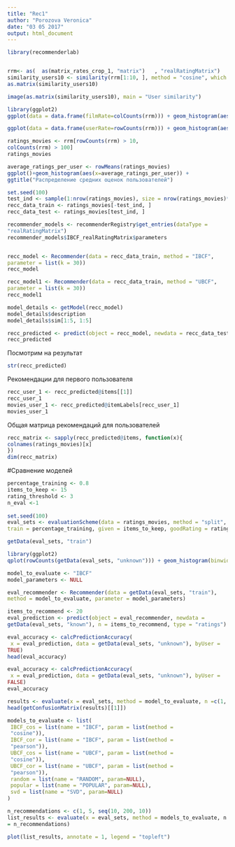 ```yaml
---
title: "Rec1"
author: "Porozova Veronica"
date: "03 05 2017"
output: html_document
---
```


```r
library(recommenderlab)


rrm<- as(  as(matrix_rates_crop_1, "matrix")   , "realRatingMatrix")
similarity_users10 <- similarity(rrm[1:10, ], method = "cosine", which = "users")
as.matrix(similarity_users10)

image(as.matrix(similarity_users10), main = "User similarity")

library(ggplot2)
ggplot(data = data.frame(filmRate=colCounts(rrm))) + geom_histogram(aes(x=filmRate))

ggplot(data = data.frame(userRate=rowCounts(rrm))) + geom_histogram(aes(x=userRate))

ratings_movies <- rrm[rowCounts(rrm) > 10,
colCounts(rrm) > 100] 
ratings_movies

average_ratings_per_user <- rowMeans(ratings_movies)
ggplot()+geom_histogram(aes(x=average_ratings_per_user)) +
ggtitle("Распределение средних оценок пользователей")

set.seed(100)
test_ind <- sample(1:nrow(ratings_movies), size = nrow(ratings_movies)*0.2)
recc_data_train <- ratings_movies[-test_ind, ]
recc_data_test <- ratings_movies[test_ind, ]

recommender_models <- recommenderRegistry$get_entries(dataType =
"realRatingMatrix")
recommender_models$IBCF_realRatingMatrix$parameters


recc_model <- Recommender(data = recc_data_train, method = "IBCF",
parameter = list(k = 30))
recc_model

recc_model1 <- Recommender(data = recc_data_train, method = "UBCF",
parameter = list(k = 30))
recc_model1

model_details <- getModel(recc_model)
model_details$description
model_details$sim[1:5, 1:5]

```



```r
recc_predicted <- predict(object = recc_model, newdata = recc_data_test, n = 6)
recc_predicted
```

Посмотрим на результат
```r
str(recc_predicted)
```


Рекомендации для первого пользователя
```r
recc_user_1 <- recc_predicted@items[[1]]
recc_user_1
movies_user_1 <- recc_predicted@itemLabels[recc_user_1]
movies_user_1
```

Общая матрица рекомендаций для пользователей
```r
recc_matrix <- sapply(recc_predicted@items, function(x){
colnames(ratings_movies)[x]
})
dim(recc_matrix)
```


#Сравнение моделей


```r
percentage_training <- 0.8
items_to_keep <- 15
rating_threshold <- 3
n_eval <-1
  
set.seed(100)
eval_sets <- evaluationScheme(data = ratings_movies, method = "split",
train = percentage_training, given = items_to_keep, goodRating = rating_threshold, k = n_eval) 

```

```r
getData(eval_sets, "train")
```


```r
library(ggplot2)
qplot(rowCounts(getData(eval_sets, "unknown"))) + geom_histogram(binwidth = 1) + ggtitle("unknown items by the users")
```


```r
model_to_evaluate <- "IBCF"
model_parameters <- NULL

eval_recommender <- Recommender(data = getData(eval_sets, "train"),
method = model_to_evaluate, parameter = model_parameters)
```

```r
items_to_recommend <- 20
eval_prediction <- predict(object = eval_recommender, newdata =
getData(eval_sets, "known"), n = items_to_recommend, type = "ratings")
```


```r
eval_accuracy <- calcPredictionAccuracy(
 x = eval_prediction, data = getData(eval_sets, "unknown"), byUser =
TRUE)
head(eval_accuracy)
```

```r
eval_accuracy <- calcPredictionAccuracy(
 x = eval_prediction, data = getData(eval_sets, "unknown"), byUser =
FALSE)
eval_accuracy
```


```r
results <- evaluate(x = eval_sets, method = model_to_evaluate, n =c(1, seq(10, 100, 10)))
head(getConfusionMatrix(results)[[1]])
```


```r
models_to_evaluate <- list(
 IBCF_cos = list(name = "IBCF", param = list(method =
 "cosine")),
 IBCF_cor = list(name = "IBCF", param = list(method =
 "pearson")),
 UBCF_cos = list(name = "UBCF", param = list(method =
 "cosine")),
 UBCF_cor = list(name = "UBCF", param = list(method =
 "pearson")),
 random = list(name = "RANDOM", param=NULL), 
 popular = list(name = "POPULAR", param=NULL),
 svd = list(name = "SVD", param=NULL)
)
```


```r
n_recommendations <- c(1, 5, seq(10, 200, 10))
list_results <- evaluate(x = eval_sets, method = models_to_evaluate, n
= n_recommendations)
```

```r
plot(list_results, annotate = 1, legend = "topleft") 
```

